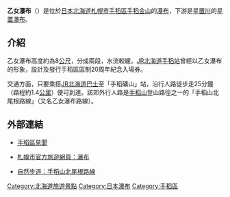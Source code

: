 {{瀑布
|瀑布名称=乙女瀑布
|瀑布照片=Otome waterfall.jpg
|瀑布照片标题=北海道手稻區乙女瀑布
|座标={{coord|47|07|25|N|121|12|04|E}}
|平均流量=
|流入=星置川
|流出=
|国家=[[日本|日本]][[北海道|北海道]][[札幌市|札幌市]][[手稻區|手稻區]]
|瀑布高度=8
|瀑布宽度=7
|瀑布面积=
|平均深度=
|最深深度=
|海拔高度=
|水电站=
|水坝=
|瀑布边城镇=
}}

'''乙女瀑布'''（{{lang|ja|おとめのたき}}）是位於[[日本|日本]][[北海道|北海道]][[札幌市|札幌市]][[手稻區|手稻區]][[手稻金山|手稻金山]]的[[瀑布|瀑布]]，下游是[[星置川|星置川]]的[[星置瀑布|星置瀑布]]。

==介紹==
乙女瀑布高度約為8[[公尺|公尺]]，分成兩段，水流較緩。[[北海道旅客鐵道|JR北海道]][[手稻站|手稻站]]曾經以乙女瀑布的形象，設計及發行手稻區區制20周年紀念入場券。

交通方面，只要乘搭[[JR北海道巴士|JR北海道巴士]]至「手稻礦山」站，沿行人路徒步走25分鐘（路程約1.4[[公里|公里]]）便可到達。該郊外行人路是[[手稻山|手稻山]]登山路徑之一的「手稻山北尾根路線」（又名乙女瀑布路線）。

==外部連結==
*{{ja}}[http://www.city.sapporo.jp/teine/midokoro/midokoro1.html#04 手稻區見聞]{{Wayback|url=http://www.city.sapporo.jp/teine/midokoro/midokoro1.html#04 |date=20130716172124 }}
*{{ja}}[https://web.archive.org/web/20110905182628/http://www.welcome.city.sapporo.jp/feature/taki.html 札幌市官方旅遊網頁：瀑布]
*{{ja}}[http://www2.wagamachi-guide.com/sapporo_koen/apps/list.asp?mode=2&ID=1600001 自然步道：手稻山北尾根路線]{{Wayback|url=http://www2.wagamachi-guide.com/sapporo_koen/apps/list.asp?mode=2&ID=1600001 |date=20070429121355 }}

{{DEFAULTSORT:Otome no Taki}}
[[Category:北海道旅遊景點|Category:北海道旅遊景點]]
[[Category:日本瀑布|Category:日本瀑布]]
[[Category:手稻區|Category:手稻區]]